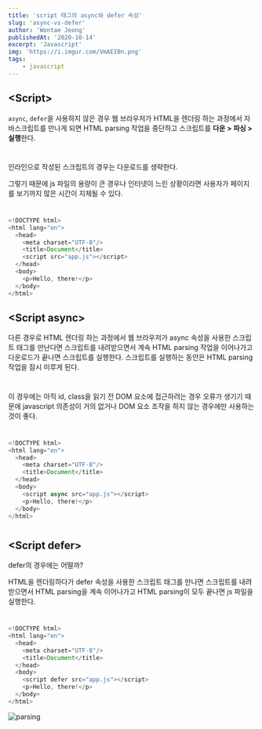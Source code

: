 ```yaml
---
title: 'script 태그의 async와 defer 속성'
slug: 'async-vs-defer'
author: 'Wontae Jeong'
publishedAt: '2020-10-14'
excerpt: 'Javascript'
img: 'https://i.imgur.com/VmAEI0n.png'
tags:
    - javascript
---
```


## &lt;Script&gt;

`async`, `defer`을 사용하지 않은 경우 웹 브라우저가 HTML을 렌더링 하는 과정에서 자바스크립트를 만나게 되면 HTML parsing 작업을 중단하고 스크립트를 **다운 > 파싱 > 실행**한다.

#

<p className="box">인라인으로 작성된 스크립트의 경우는 다운로드를 생략한다.</p>
그렇기 때문에 js 파일의 용량이 큰 경우나 인터넷이 느린 상황이라면 사용자가 페이지를
보기까지 많은 시간이 지체될 수 있다.

#

```js
<!DOCTYPE html>
<html lang="en">
  <head>
    <meta charset="UTF-8"/>
    <title>Document</title>
    <script src="app.js"></script>
  </head>
  <body>
    <p>Hello, there!</p>
  </body>
</html>
```

## &lt;Script async&gt;

다른 경우로 HTML 렌더링 하는 과정에서 웹 브라우저가 async 속성을 사용한 스크립트 태그를 만난다면 스크립트를 내려받으면서 계속 HTML parsing 작업을 이어나가고 다운로드가 끝나면 스크립트를 실행한다. 스크립트를 실행하는 동안은 HTML parsing 작업을 잠시 미루게 된다.

#

이 경우에는 아직 id, class을 읽기 전 DOM 요소에 접근하려는 경우 오류가 생기기 때문에 javascript 의존성이 거의 없거나 DOM 요소 조작을 하지 않는 경우에만 사용하는 것이 좋다.

#

```js
<!DOCTYPE html>
<html lang="en">
  <head>
    <meta charset="UTF-8"/>
    <title>Document</title>
  </head>
  <body>
    <script async src="app.js"></script>
    <p>Hello, there!</p>
  </body>
</html>
```

#

## &lt;Script defer&gt;

defer의 경우에는 어떨까?

HTML을 렌더링하다가 defer 속성을 사용한 스크립트 태그를 만나면 스크립트를 내려받으면서 HTML parsing을 계속 이어나가고 HTML parsing이 모두 끝나면 js 파일을 실행한다.

#

```js
<!DOCTYPE html>
<html lang="en">
  <head>
    <meta charset="UTF-8"/>
    <title>Document</title>
  </head>
  <body>
    <script defer src="app.js"></script>
    <p>Hello, there!</p>
  </body>
</html>
```

<img src="https://i.imgur.com/RFALodm.png" alt="parsing" />

